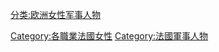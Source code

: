 [[分类:欧洲女性军事人物|分类:欧洲女性军事人物]]
[[Category:各職業法國女性|Category:各職業法國女性]]
[[Category:法國軍事人物|Category:法國軍事人物]]